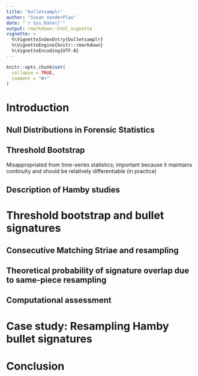 ```yaml
---
title: "bulletsamplr"
author: "Susan VanderPlas"
date: "`r Sys.Date()`"
output: rmarkdown::html_vignette
vignette: >
  %\VignetteIndexEntry{bulletsamplr}
  %\VignetteEngine{knitr::rmarkdown}
  %\VignetteEncoding{UTF-8}
---
```


```r
knitr::opts_chunk$set(
  collapse = TRUE,
  comment = "#>"
)
```


# Introduction

## Null Distributions in Forensic Statistics

## Threshold Bootstrap

Misappropriated from time-series statistics; important because it maintains continuity and should be relatively differentiable (in practice)

## Description of Hamby studies

# Threshold bootstrap and bullet signatures

## Consecutive Matching Striae and resampling

## Theoretical probability of signature overlap due to same-piece resampling

## Computational assessment

# Case study: Resampling Hamby bullet signatures



# Conclusion
